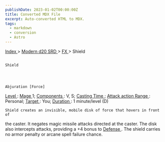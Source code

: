 ```yaml
---
publishDate: 2023-01-02T00:00:00Z
title: Converted MDX File
excerpt: Auto-converted HTML to MDX.
tags:
  - markdown
  - conversion
  - Astro
---
```


[
Index
](-index) >
[
Modern d20 SRD
](modern-d20-srd-index) >
[
FX
](modern-d20-srd-fx-index) > Shield

##

    Shield




    Abjuration [Force]

[
Level
](modern-d20-srd-fx-level)
:
[
Mage
](modern-d20-srd-classes-advanced-mage)
1;
[
Components
](modern-d20-srd-fx-components)
: V, S;
[
Casting Time
](modern-d20-srd-fx-casting-time)
;
[
Attack action
](modern-d20-srd-combat-attack-actions)
[
Range
](modern-d20-srd-fx-range)
: Personal;
[
Target
](modern-d20-srd-fx-target)
: You;
[
Duration
](modern-d20-srd-fx-duration)
: 1 minute/level (D)

    Shield creates an invisible, mobile disk of force that hovers in front of

the caster. It negates magic missile attacks directed at the caster. The disk
also intercepts attacks, providing a +4 bonus to
[
Defense
](modern-d20-srd-combat-damage)
. The shield carries
no armor penalty or arcane spell failure chance.
